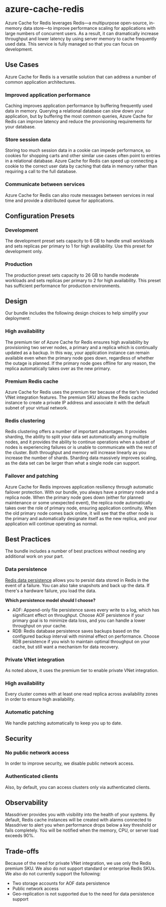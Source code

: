 # azure-cache-redis
Azure Cache for Redis leverages Redis—a multipurpose open-source, in-memory data store—to improve performance scaling for applications with large numbers of concurrent users. As a result, it can dramatically increase throughput and lower latency by using server memory to cache frequently used data. This service is fully managed so that you can focus on development.

## Use Cases
Azure Cache for Redis is a versatile solution that can address a number of common application architectures.
### Improved application performance
Caching improves application performance by buffering frequently used data in memory. Querying a relational database can slow down your application, but by buffering the most common queries, Azure Cache for Redis can improve latency and reduce the provisioning requirements for your database.
### Store session data
Storing too much session data in a cookie can impede performance, so cookies for shopping carts and other similar use cases often point to entries in a relational database. Azure Cache for Redis can speed up connecting a cookie to the correct user data by caching that data in memory rather than requiring a call to the full database.
### Communicate between services
Azure Cache for Redis can also route messages between services in real time and provide a distributed queue for applications.

## Configuration Presets
### Development
The development preset sets capacity to 6 GB to handle small workloads and sets replicas per primary to 1 for high availability. Use this preset for development only.
### Production
The production preset sets capacity to 26 GB to handle moderate workloads and sets replicas per primary to 2 for high availability. This preset has sufficient performance for production environments.

## Design
Our bundle includes the following design choices to help simplify your deployment:
### High availability
The premium tier of Azure Cache for Redis ensures high availability by provisioning two server nodes, a primary and a replica which is continually updated as a backup. In this way, your application instance can remain available even when the primary node goes down, regardless of whether the outage is planned. If the primary node goes offline for any reason, the replica automatically takes over as the new primary.
### Premium Redis cache
Azure Cache for Redis uses the premium tier because of the tier’s included VNet integration features. The premium SKU allows the Redis cache instance to create a private IP address and associate it with the default subnet of your virtual network.
### Redis clustering
Redis clustering offers a number of important advantages. It provides sharding, the ability to split your data set automatically among multiple nodes, and it provides the ability to continue operations when a subset of nodes is experiencing failures or is unable to communicate with the rest of the cluster. Both throughput and memory will increase linearly as you increase the number of shards. Sharding data massively improves scaling, as the data set can be larger than what a single node can support.
### Failover and patching
Azure Cache for Redis improves application resiliency through automatic failover protection. With our bundle, you always have a primary node and a replica node. When the primary node goes down (either for planned maintenance or some unexpected event), the replica node automatically takes over the role of primary node, ensuring application continuity. When the old primary node comes back online, it will see that the other node is the primary and automatically designate itself as the new replica, and your application will continue operating as normal.

## Best Practices
The bundle includes a number of best practices without needing any additional work on your part.
### Data persistence
[Redis data persistence](https://learn.microsoft.com/en-us/azure/azure-cache-for-redis/cache-how-to-premium-persistence) allows you to persist data stored in Redis in the event of a failure. You can also take snapshots and back up the data. If there's a hardware failure, you load the data.

**Which persistence model should I choose?**
* AOF: Append-only file persistence saves every write to a log, which has significant effect on throughput. Choose AOF persistence if your primary goal is to minimize data loss, and you can handle a lower throughput on your cache.
* RDB: Redis database persistence saves backups based on the configured backup interval with minimal effect on performance. Choose RDB persistence if you wish to maintain optimal throughput on your cache, but still want a mechanism for data recovery.
### Private VNet integration
As noted above, it uses the premium tier to enable private VNet integration.
### High availability
Every cluster comes with at least one read replica across availability zones in order to ensure high availability.
### Automatic patching
We handle patching automatically to keep you up to date.

## Security
### No public network access
In order to improve security, we disable public network access.
### Authenticated clients
Also, by default, you can access clusters only via authenticated clients.

## Observability
Massdriver provides you with visibility into the health of your systems. By default, Redis cache instances will be created with alarms connected to Massdriver to alert you when performance drops below a key threshold or fails completely. You will be notified when the memory, CPU, or server load exceeds 90%.

## Trade-offs
Because of the need for private VNet integration, we use only the Redis premium SKU. We also do not support standard or enterprise Redis SKUs.
We also do not currently support the following:
* Two storage accounts for AOF data persistence
* Public network access
* Geo-replication is not supported due to the need for data persistence support
